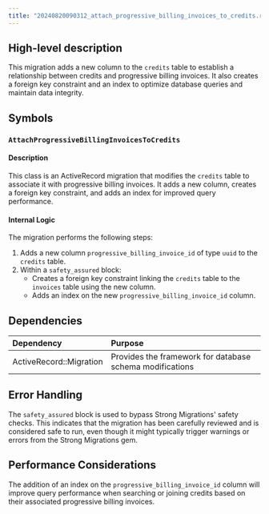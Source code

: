 ```yaml
---
title: "20240820090312_attach_progressive_billing_invoices_to_credits.rb"
---
```


## High-level description
This migration adds a new column to the `credits` table to establish a relationship between credits and progressive billing invoices. It also creates a foreign key constraint and an index to optimize database queries and maintain data integrity.

## Symbols

### `AttachProgressiveBillingInvoicesToCredits`
#### Description
This class is an ActiveRecord migration that modifies the `credits` table to associate it with progressive billing invoices. It adds a new column, creates a foreign key constraint, and adds an index for improved query performance.

#### Internal Logic
The migration performs the following steps:
1. Adds a new column `progressive_billing_invoice_id` of type `uuid` to the `credits` table.
2. Within a `safety_assured` block:
   - Creates a foreign key constraint linking the `credits` table to the `invoices` table using the new column.
   - Adds an index on the new `progressive_billing_invoice_id` column.

## Dependencies
| Dependency | Purpose |
|:-----------|:--------|
| ActiveRecord::Migration | Provides the framework for database schema modifications |

## Error Handling
The `safety_assured` block is used to bypass Strong Migrations' safety checks. This indicates that the migration has been carefully reviewed and is considered safe to run, even though it might typically trigger warnings or errors from the Strong Migrations gem.

## Performance Considerations
The addition of an index on the `progressive_billing_invoice_id` column will improve query performance when searching or joining credits based on their associated progressive billing invoices.